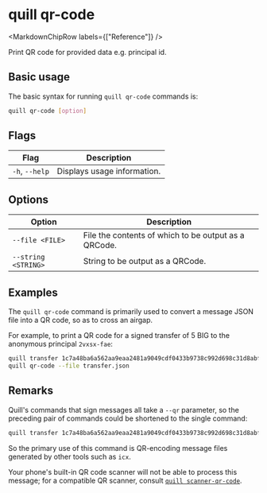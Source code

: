 
# quill qr-code

<MarkdownChipRow labels={["Reference"]} />

Print QR code for provided data e.g. principal id.

## Basic usage

The basic syntax for running `quill qr-code` commands is:

``` bash
quill qr-code [option]
```

## Flags

| Flag           | Description                 |
|----------------|-----------------------------|
| `-h`, `--help` | Displays usage information. |

## Options

| Option              | Description                                          |
|---------------------|------------------------------------------------------|
| `--file <FILE>`     | File the contents of which to be output as a QRCode. |
| `--string <STRING>` | String to be output as a QRCode.                     |

## Examples

The `quill qr-code` command is primarily used to convert a message JSON file into a QR code, so as to cross an airgap.

For example, to print a QR code for a signed transfer of 5 BIG to the anonymous principal `2vxsx-fae`:

```sh
quill transfer 1c7a48ba6a562aa9eaa2481a9049cdf0433b9738c992d698c31d8abf89cadc79 --amount 5 > transfer.json
quill qr-code --file transfer.json
```

## Remarks

Quill's commands that sign messages all take a `--qr` parameter, so the preceding pair of commands could be shortened to the single command:

```sh
quill transfer 1c7a48ba6a562aa9eaa2481a9049cdf0433b9738c992d698c31d8abf89cadc79 --amount 5 --qr
```

So the primary use of this command is QR-encoding message files generated by other tools such as `icx`.

Your phone's built-in QR code scanner will not be able to process this message; for a compatible QR scanner, consult [`quill scanner-qr-code`].

[`quill scanner-qr-code`]: quill-scanner-qr-code.mdx
